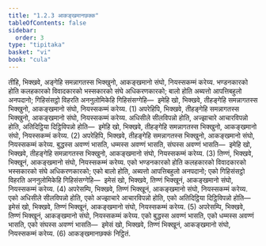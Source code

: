 ```yaml
---
title: "1.2.3 आकङ्खमानछक्क"
tableOfContents: false
sidebar:
  order: 3
type: "tipitaka"
basket: "vi"
book: "cula"
---
```



<DynamicBreadcrumb />

<Division number="15" book="cula">

<Paragraph number="93" book="cula">
तीहि, भिक्खवे, अङ्गेहि समन्नागतस्स भिक्खुनो, आकङ्खमानो संघो, नियस्सकम्मं करेय्य. भण्डनकारको होति कलहकारको विवादकारको भस्सकारको संघे अधिकरणकारको; बालो होति अब्यत्तो आपत्तिबहुलो अनपदानो; गिहिसंसट्ठो विहरति अननुलोमिकेहि गिहिसंसग्गेहि—  इमेहि खो, भिक्खवे, तीहङ्गेहि समन्नागतस्स भिक्खुनो, आकङ्खमानो संघो, नियस्सकम्मं करेय्य. (1)
</Paragraph>

<Paragraph number="94" book="cula">
अपरेहिपि, भिक्खवे, तीहङ्गेहि समन्नागतस्स भिक्खुनो, आकङ्खमानो संघो, नियस्सकम्मं करेय्य. अधिसीले सीलविपन्नो होति, अज्झाचारे आचारविपन्नो होति, अतिदिट्ठिया दिट्ठिविपन्नो होति—  इमेहि खो, भिक्खवे, तीहङ्गेहि समन्नागतस्स भिक्खुनो, आकङ्खमानो संघो, नियस्सकम्मं करेय्य. (2)
</Paragraph>

<Paragraph number="95" book="cula">
अपरेहिपि, भिक्खवे, तीहङ्गेहि समन्नागतस्स भिक्खुनो, आकङ्खमानो संघो, नियस्सकम्मं करेय्य. बुद्धस्स अवण्णं भासति, धम्मस्स अवण्णं भासति, संघस्स अवण्णं भासति—  इमेहि खो, भिक्खवे, तीहङ्गेहि समन्नागतस्स भिक्खुनो, आकङ्खमानो संघो, नियस्सकम्मं करेय्य. (3)
</Paragraph>

<Paragraph number="96" book="cula">
तिण्णं, भिक्खवे, भिक्खूनं, आकङ्खमानो संघो, नियस्सकम्मं करेय्य. एको भण्डनकारको होति कलहकारको विवादकारको भस्सकारको संघे अधिकरणकारको; एको बालो होति, अब्यत्तो आपत्तिबहुलो अनपदानो; एको गिहिसंसट्ठो विहरति अननुलोमिकेहि गिहिसंसग्गेहि—  इमेसं खो, भिक्खवे, तिण्णं भिक्खूनं, आकङ्खमानो संघो, नियस्सकम्मं करेय्य. (4)
</Paragraph>

<Paragraph number="97" book="cula">
अपरेसम्पि, भिक्खवे, तिण्णं भिक्खूनं, आकङ्खमानो संघो, नियस्सकम्मं करेय्य. एको अधिसीले सीलविपन्नो होति, एको अज्झाचारे आचारविपन्नो होति, एको अतिदिट्ठिया दिट्ठिविपन्नो होति—  इमेसं खो, भिक्खवे, तिण्णं भिक्खूनं, आकङ्खमानो संघो, नियस्सकम्मं करेय्य. (5)
</Paragraph>

<Paragraph number="98" book="cula">
अपरेसम्पि, भिक्खवे, तिण्णं भिक्खूनं, आकङ्खमानो संघो, नियस्सकम्मं करेय्य. एको बुद्धस्स अवण्णं भासति, एको धम्मस्स अवण्णं भासति, एको संघस्स अवण्णं भासति—  इमेसं खो, भिक्खवे, तिण्णं भिक्खूनं, आकङ्खमानो संघो, नियस्सकम्मं करेय्य. (6)

</Paragraph>
</Division>

<Paragraph number="99" type="center" book="cula">
आकङ्खमानछक्कं निट्ठितं.
</Paragraph>